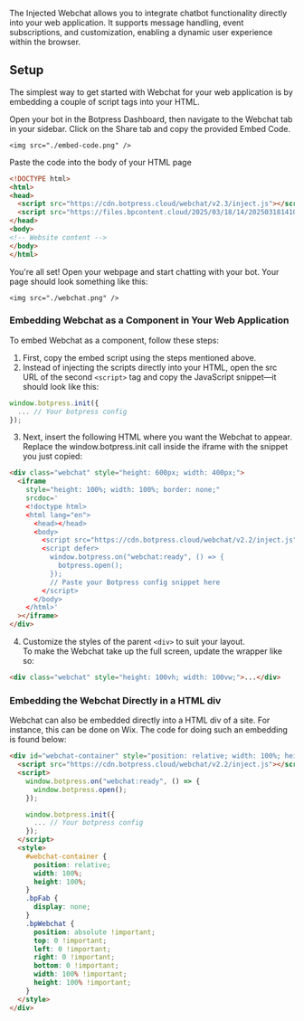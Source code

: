 
The Injected Webchat allows you to integrate chatbot functionality directly into your web application. It supports message handling, event subscriptions, and customization, enabling a dynamic user experience within the browser.

## Setup

The simplest way to get started with Webchat for your web application is by embedding a couple of script tags into your HTML.

<Steps>
  <Step title="Copy embed script">
    Open your bot in the Botpress Dashboard, then navigate to the Webchat tab in your sidebar. Click on the
    Share tab and copy the provided Embed Code.

    <img src="./embed-code.png" />
  </Step>
  <Step title="Paste">
Paste the code into the body of your HTML page

  ```html {4-5}
<!DOCTYPE html>
<html>
<head>
    <script src="https://cdn.botpress.cloud/webchat/v2.3/inject.js"></script>
    <script src="https://files.bpcontent.cloud/2025/03/18/14/20250318141028-30WRMG85.js"></script>
</head>
<body>
  <!-- Website content -->
</body>
</html>
  ```
  </Step>
  <Step title="Chat">
    You're all set! Open your webpage and start chatting with your bot. Your page should look something like this:

    <img src="./webchat.png" />
  </Step>
</Steps>

### Embedding Webchat as a Component in Your Web Application

To embed Webchat as a component, follow these steps:

1. First, copy the embed script using the steps mentioned above.
2. Instead of injecting the scripts directly into your HTML, open the src URL of the second `<script>` tag and copy the JavaScript snippet—it should look like this:

```javascript
window.botpress.init({
  ... // Your botpress config
});
```

3. Next, insert the following HTML where you want the Webchat to appear. Replace the window.botpress.init call inside the iframe with the snippet you just copied:

```html {14}
<div class="webchat" style="height: 600px; width: 400px;">
  <iframe
    style="height: 100%; width: 100%; border: none;"
    srcdoc='
    <!doctype html>
    <html lang="en">
      <head></head>
      <body>
        <script src="https://cdn.botpress.cloud/webchat/v2.2/inject.js"></script>
        <script defer>
          window.botpress.on("webchat:ready", () => {
            botpress.open();
          });
          // Paste your Botpress config snippet here
        </script>
      </body>
    </html>'
  ></iframe>
</div>
```

4. Customize the styles of the parent `<div>` to suit your layout. \
   <Tip>To make the Webchat take up the full screen, update the wrapper like so: </Tip>

```html
<div class="webchat" style="height: 100vh; width: 100vw;">...</div>
```

### Embedding the Webchat Directly in a HTML div

Webchat can also be embedded directly into a HTML div of a site. For instance, this can be done on Wix. The code for doing such an embedding is found below:

```html {8-10}
<div id="webchat-container" style="position: relative; width: 100%; height: 100%;">
  <script src="https://cdn.botpress.cloud/webchat/v2.2/inject.js"></script>
  <script>
    window.botpress.on("webchat:ready", () => {
      window.botpress.open();
    });

    window.botpress.init({
      ... // Your botpress config
    });
  </script>
  <style>
    #webchat-container {
      position: relative;
      width: 100%;
      height: 100%;
    }
    .bpFab {
      display: none;
    }
    .bpWebchat {
      position: absolute !important;
      top: 0 !important;
      left: 0 !important;
      right: 0 !important;
      bottom: 0 !important;
      width: 100% !important;
      height: 100% !important;
    }
  </style>
</div>
```
